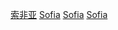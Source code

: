 {{Commonscat|People of Sofia}}

[[Category:索非亚|]]
[[Category:索菲亞市州人|Sofia]]
[[Category:保加利亞各城市人物|Sofia]]
[[Category:各首都人物|Sofia]]